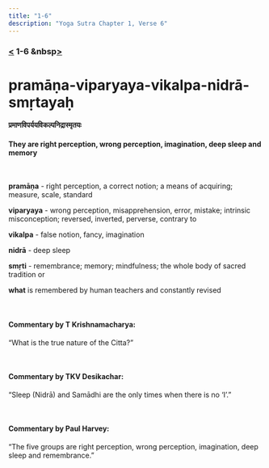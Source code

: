 ```yaml
---
title: "1-6"
description: "Yoga Sutra Chapter 1, Verse 6"
---
```


### [<](/Chapter-1/1-5/) 1-6 &nbsp[>](/Chapter-1/1-7/)

# pramāṇa-viparyaya-vikalpa-nidrā-smṛtayaḥ

#### प्रमाणविपर्ययविकल्पनिद्रास्मृतयः

#### They are right perception, wrong perception, imagination, deep sleep and memory

<br />

**pramāṇa** - right perception, a correct notion; a means of acquiring; measure, scale, standard <br />

**viparyaya** - wrong perception, misapprehension, error, mistake; intrinsic misconception; reversed, inverted, perverse, contrary to <br />

**vikalpa** - false notion, fancy, imagination <br />

**nidrā** - deep sleep <br />

**smṛti** - remembrance; memory; mindfulness; the whole body of sacred tradition or <br />

**what** is remembered by human teachers and constantly revised <br />

<br />

#### Commentary by T Krishnamacharya:

“What is the true nature of the Citta?”

<br />

#### Commentary by TKV Desikachar:

“Sleep (Nidrā) and Samādhi are the only times when there is no ‘I’.”

<br />

#### Commentary by Paul Harvey:

“The five groups are
right perception,
wrong perception,
imagination,
deep sleep and
remembrance.”
